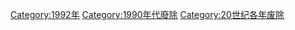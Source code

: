 {{discat|199|2|1989|2000}}
{{Commonscat|1992 disestablishments}}

[[Category:1992年|Category:1992年]]
[[Category:1990年代廢除|Category:1990年代廢除]]
[[Category:20世纪各年废除|Category:20世纪各年废除]]